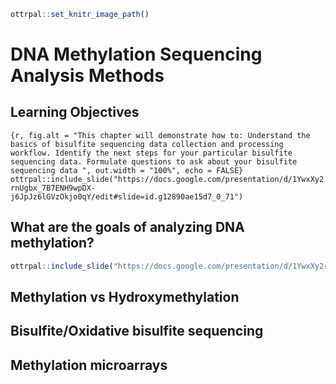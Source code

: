 
```r
ottrpal::set_knitr_image_path()
```

# DNA Methylation Sequencing Analysis Methods

## Learning Objectives

```{r, fig.alt = "This chapter will demonstrate how to: Understand the basics of bisulfite sequencing data collection and processing workflow. Identify the next steps for your particular bisulfite  sequencing data. Formulate questions to ask about your bisulfite sequencing data
", out.width = "100%", echo = FALSE}
ottrpal::include_slide("https://docs.google.com/presentation/d/1YwxXy2rnUgbx_7B7ENH9wpDX-j6JpJz6lGVzOkjo0qY/edit#slide=id.g12890ae15d7_0_71")
```

## What are the goals of analyzing DNA methylation?

```r
ottrpal::include_slide("https://docs.google.com/presentation/d/1YwxXy2rnUgbx_7B7ENH9wpDX-j6JpJz6lGVzOkjo0qY/edit#slide=id.g14492c87338_0_10")
```

## Methylation vs Hydroxymethylation
## Bisulfite/Oxidative bisulfite sequencing
## Methylation microarrays
